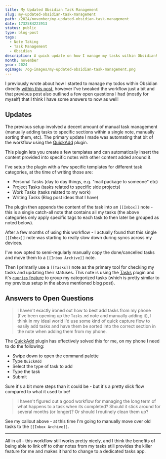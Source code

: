 ```yaml
---
title: My Updated Obsidian Task Management
slug: my-updated-obsidian-task-management
path: /2024/november/my-updated-obsidian-task-management
date: 1732584223913
status: public
type: blog-post
tags:
  - Note Taking
  - Task Management
  - Obsidian
description: A quick update on how I manage my tasks within Obsidian!
month: november
year: 2024
ogImage: /og-images/my-updated-obsidian-task-management.png
---
```



I previously wrote about how I started to manage my todos within Obsidian directly [within this post](/2024/july/simple-obsidian-task-management), however I've tweaked the workflow just a bit and that previous post also outlined a few open questions I had (mostly for myself) that I think I have some answers to now as well!

## Updates

The previous setup involved a decent amount of manual task management (manually adding tasks to specific sections within a single note, manually sorting them, etc). The primary update I made was automating that bit of the workflow using the [QuickAdd](https://github.com/chhoumann/quickadd) plugin.

This plugin lets you create a few templates and can automatically insert the content provided into specific notes with other content added around it.

I've setup the plugin with a few specific templates for different task categories, at the time of writing those are:

- Personal Tasks (day to day things, e.g. "mail package to someone" etc)
- Project Tasks (tasks related to specific side projects)
- Work Tasks (tasks related to my work)
- Writing Tasks (Blog post ideas that I have)

The plugin then appends the content of the task into an `[[Inbox]]` note - this is a single catch-all note that contains all my tasks (the above categories only apply specific tags to each task to then later be grouped as noted below).

<Callout>

After a few months of using this workflow - I actually found that this single `[[Inbox]]` note was starting to really slow down during syncs across my devices.

I've now opted to semi-regularly manually copy the done/cancelled tasks and move them to a `[[Inbox Archive]]`  note.

</Callout>

Then I primarily use a `[[Tasks]]` note as the primary tool for checking my tasks and updating their statuses. This note is using the [Tasks](https://publish.obsidian.md/tasks/Introduction) plugin and it's [`queries` feature](https://publish.obsidian.md/tasks/Queries/About+Queries) to group my categorized tasks (which is pretty similar to my previous setup in the above mentioned blog post).

## Answers to Open Questions

> I haven't exactly ironed out how to best add tasks from my phone (I've been opening up the `Tasks.md` note and manually adding it), I think in my ideal world I'd use some kind of quick capture flow to easily add tasks and have them be sorted into the correct section in the note when adding them from my phone.

The [QuickAdd](https://github.com/chhoumann/quickadd) plugin has effectively solved this for me, on my phone I need to do the following:

- Swipe down to open the command palette
- Type `QuickAdd`
- Select the type of task to add
- Type the task
- Submit

Sure it's a bit more steps than it could be - but it's a pretty slick flow compared to what it used to be!

> I haven't figured out a good workflow for managing the long term of what happens to a task when its completed? Should it stick around for several months (or longer)? Or should I routinely clean them up?

See my callout above - at this time I'm going to manually move over old tasks to the `[[Inbox Archive]]`.

---

All in all - this workflow still works pretty nicely, and I think the benefits of being able to link off to other notes from my tasks still provides the killer feature for me and makes it hard to change to a dedicated tasks app.
